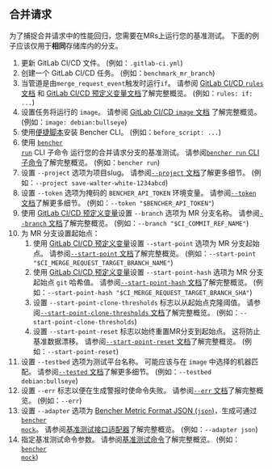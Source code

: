 
## 合并请求

为了捕捉合并请求中的性能回归，您需要在MRs上运行您的基准测试。
下面的例子应该仅用于**相同**存储库内的分支。

<MergeRequestsCode />

1. 更新 GitLab CI/CD 文件。
   (例如：`.gitlab-ci.yml`)
2. 创建一个 GitLab CI/CD 任务。
   (例如：`benchmark_mr_branch`)
3. 当管道是由`merge_request_event`触发时运行`if`。
   请参阅 [GitLab CI/CD `rules` 文档][gitlab ci cd rules]
   和 [GitLab CI/CD 预定义变量文档][gitlab ci cd redefined variables]了解完整概览。
   (例如：`rules: if: ...`)
4. 设置任务将运行的 `image`。
   请参阅 [GitLab CI/CD `image` 文档][gitlab ci cd image]
   了解完整概览。
   (例如：`image: debian:bullseye`)
5. 使用[便捷脚本][install bencher cli]安装 Bencher CLI。
   (例如：`before_script: ...`)
6. 使用 <code><a href="/zh/docs/explanation/bencher-run/">bencher run</a></code> CLI 子命令
   运行您的合并请求分支的基准测试。
   请参阅[`bencher run` CLI 子命令][bencher run]了解完整概览。
   (例如：`bencher run`)
7. 设置 `--project` 选项为项目slug。
   请参阅[`--project` 文档][project option]了解更多细节。
   (例如：`--project save-walter-white-1234abcd`)
8. 设置 `--token` 选项为掩码的 `BENCHER_API_TOKEN` 环境变量。
   请参阅[`--token` 文档][token option]了解更多细节。
   (例如：`--token "$BENCHER_API_TOKEN"`)
9. 使用 [GitLab CI/CD 预定义变量][gitlab ci cd redefined variables]设置 `--branch` 选项为 MR 分支名称。
   请参阅[`--branch` 文档][branch option]了解完整概览。
   (例如：`--branch "$CI_COMMIT_REF_NAME"`)
10. 为 MR 分支设置起始点：
    1. 使用 [GitLab CI/CD 预定义变量][gitlab ci cd redefined variables]设置 `--start-point` 选项为 MR 分支起始点。
    请参阅[`--start-point` 文档][start point]了解完整概览。
    (例如：`--start-point "$CI_MERGE_REQUEST_TARGET_BRANCH_NAME"`)
    2. 使用 [GitLab CI/CD 预定义变量][gitlab ci cd redefined variables]设置 `--start-point-hash` 选项为 MR 分支起始点 `git` 哈希值。
    请参阅[`--start-point-hash` 文档][start point hash]了解完整概览。
    (例如：`--start-point-hash "$CI_MERGE_REQUEST_TARGET_BRANCH_SHA"`)
    3. 设置 `--start-point-clone-thresholds` 标志以从起始点克隆阈值。
    请参阅[`--start-point-clone-thresholds` 文档][start point clone thresholds]了解完整概览。
    (例如：`--start-point-clone-thresholds`)
    4. 设置 `--start-point-reset` 标志以始终重置MR分支到起始点。
    这将防止基准数据漂移。
    请参阅[`--start-point-reset` 文档][start point reset]了解完整概览。
    (例如：`--start-point-reset`)
11. 设置 `--testbed` 选项为测试平台名称。
   可能应该与在 `image` 中选择的机器匹配。
   请参阅[`--tested` 文档][testbed option]了解更多细节。
   (例如：`--testbed debian:bullseye`)
12. 设置 `--err` 标志以便在生成警报时使命令失败。
   请参阅[`--err` 文档][alert err]了解完整概览。
   (例如：`--err`)
13. 设置 `--adapter` 选项为 [Bencher Metric Format JSON (`json`)][bmf]，生成可通过 <code><a href="/zh/docs/reference/bencher-metric-format/#bencher-mock">bencher mock</a></code>。
   请参阅[基准测试接口适配器][adapter json]了解完整概览。
   (例如：`--adapter json`)
14. 指定基准测试命令参数。
    请参阅[基准测试命令][command argument]了解完整概览。
    (例如：<code><a href="/zh/docs/reference/bencher-metric-format/#bencher-mock">bencher mock</a></code>)

<MergeRequestsClosed />

[gitlab ci cd rules]: https://docs.gitlab.com/ee/ci/jobs/job_control.html#common-if-clauses-for-rules
[gitlab ci cd redefined variables]: https://docs.gitlab.com/ee/ci/variables/predefined_variables.html
[gitlab ci cd image]: https://docs.gitlab.com/ee/ci/yaml/index.html#image

[install bencher cli]: /zh/docs/how-to/install-cli/#install-cli-with-script
[bencher run]: /zh/docs/explanation/bencher-run/
[project option]: /zh/docs/explanation/bencher-run/#--project-project
[token option]: /zh/docs/explanation/bencher-run/#--token-token
[branch option]: /zh/docs/explanation/branch-selection/#--branch-branch
[start point]: /zh/docs/explanation/branch-selection/#--start-point-branch
[start point hash]: /zh/docs/explanation/branch-selection/#--start-point-hash-hash
[start point clone thresholds]: /zh/docs/explanation/branch-selection/#--start-point-clone-thresholds
[start point reset]: /zh/docs/explanation/branch-selection/#--start-point-reset
[testbed option]: /zh/docs/explanation/bencher-run/#--testbed-testbed
[alert err]: /zh/docs/explanation/thresholds/#--err
[bmf]: /zh/docs/reference/bencher-metric-format/
[adapter json]: /zh/docs/explanation/adapters/#-json
[github actions option]: /zh/docs/explanation/bencher-run/#--github-actions-github_token
[command argument]: /zh/docs/explanation/bencher-run/#benchmark-command
